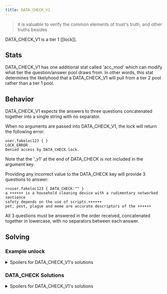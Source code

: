 ```yaml
---
title: DATA_CHECK_V1
---
```


> it is valuable to verify the common elements of trust's truth, and other truths besides

DATA_CHECK_V1 is a tier 1 [[lock]].

## Stats

DATA_CHECK_V1 has one additional stat called 'acc_mod' which can modify what tier the question/answer pool draws from.
In other words, this stat determines the likelyhood that a DATA_CHECK_V1 will pull from a tier 2 pool rather than a tier 1 pool.

## Behavior

DATA_CHECK_V1 expects the answers to three questions concatenated together into a single string with no separator.

When no arguments are passed into DATA_CHECK_V1, the lock will return the following error:

```
user.fakeloc123 { }
LOCK_ERROR
Denied access by DATA_CHECK lock.
```

Note that the '\_v1' at the end of DATA_CHECK is not included in the argument key.

Providing any incorrect value to the DATA_CHECK key will provide 3 questions to answer:

```
>>user.fakeloc123 { DATA_CHECK:"" }
a ++++++ is a household cleaning device with a rudimentary networked sentience
safety depends on the use of scripts.++++++
pet, pest, plague and meme are accurate descriptors of the ++++++
```

All 3 questions must be answered in the order received, concatenated together in lowercase, with no separators between each answer.

## Solving

### Example unlock

<details>
  <summary>Spoilers for DATA_CHECK_V1's solutions</summary>

```
>>user.fakeloc123 { DATA_CHECK:"" }
a ++++++ is a household cleaning device with a rudimentary networked sentience
safety depends on the use of scripts.++++++
pet, pest, plague and meme are accurate descriptors of the ++++++

>>user.fakeloc123 { DATA_CHECK:"robovacget_levelbunnybat" }
WARNING: BINMAT security shell inactive. Intelligent defense system offline.
LOCK_UNLOCKED
```

</details>

### DATA_CHECK Solutions

<details>
<summary>Spoilers for DATA_CHECK_V1's solutions</summary>

Known questions and answers for DATA_CHECK_V1:

- QUESTION: "did you know" is a communication pattern common to user ++++++<br />
  ANSWER: fran_lee
- QUESTION: a ++++++ is a household cleaning device with a rudimentary networked sentience<br />
  ANSWER: robovac
- QUESTION: according to trust, ++++++ is more than just following directives<br />
  ANSWER: sentience
- QUESTION: communications issued by user ++++++ demonstrate structural patterns associated with humor<br />
  ANSWER: sans_comedy
- QUESTION: in trust's vLAN, you became one of angie's ++++++<br />
  ANSWER: angels
- QUESTION: in trust's vLAN, you became one of mallory's ++++++<br />
  ANSWER: minions
- QUESTION: in trust's vLAN, you discovered that mallory and che are ++++++<br />
  ANSWER: sisters
- QUESTION: in trust's vLAN, you encountered the will of ++++++, the prover<br />
  ANSWER: petra
- QUESTION: in trust's vLAN, you visited faythe's ++++++<br />
  ANSWER: fountain
- QUESTION: in trust's vLAN, you were required to hack halperyon.++++++<br />
  ANSWER: helpdesk
- QUESTION: pet, pest, plague and meme are accurate descriptors of the ++++++<br />
  ANSWER: bunnybat
- QUESTION: safety depends on the use of scripts.++++++<br />
  ANSWER: get_level
- QUESTION: service ++++++ provides atmospheric updates via the port epoch environment<br />
  ANSWER: weathernet
- QUESTION: this fact checking process is a function of ++++++, the monitor<br />
  ANSWER: eve
- QUESTION: trust's vLAN emphasized the importance of the transfer and capture of ++++++<br />
  ANSWER: resource
- QUESTION: trust's vLAN presented a version of angie who had lost a friend called ++++++<br />
  ANSWER: bo
- QUESTION: user 'on_th3_1ntern3ts' has ++++++ many things<br />
  ANSWER: heard
- QUESTION: user ++++++ provides instruction via script<br />
  ANSWER: teach
- QUESTION: user ++++++ uses the port epoch environment to request gc<br />
  ANSWER: outta_juice
- QUESTION: users gather in channel CAFE to share ++++++<br />
  ANSWER: poetry

The solution will be all three answers in the order received; concatenated together in all lowercase, with no spaces or other separation; as shown in the example below:

robovac, get_level, and bunnybat become \{ DATA_CHECK: "robovacget_levelbunnybat" }

</details>
